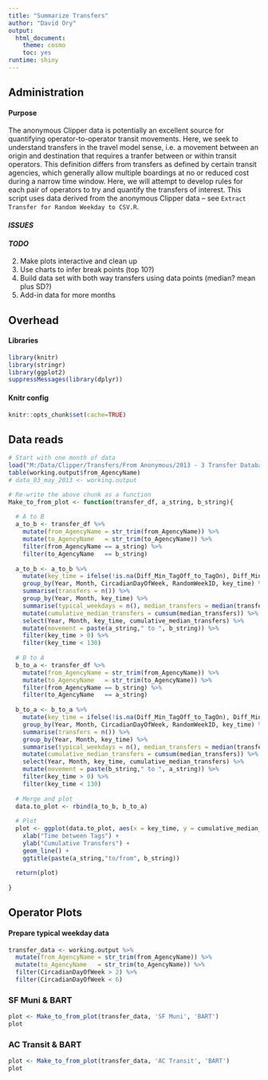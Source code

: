 ```yaml
---
title: "Summarize Transfers"
author: "David Ory"
output:
  html_document:
    theme: cosmo
    toc: yes
runtime: shiny
---
```


## Administration

#### Purpose
The anonymous Clipper data is potentially an excellent source for quantifying operator-to-operator transit movements.  Here, we seek to understand transfers in the travel model sense, i.e. a movement between an origin and destination that requires a tranfer between or within transit operators.  This definition differs from transfers as defined by certain transit agencies, which generally allow multiple boardings at no or reduced cost during a narrow time window.  Here, we will attempt to develop rules for each pair of operators to try and quantify the transfers of interest.  This script uses data derived from the anonymous Clipper data -- see `Extract Transfer for Random Weekday to CSV.R`.

#### _ISSUES_

#### _TODO_
2.  Make plots interactive and clean up
4.  Use charts to infer break points (top 10?)
5.  Build data set with both way transfers using data points (median? mean plus SD?)
6.  Add-in data for more months

## Overhead

#### Libraries
```r
library(knitr)
library(stringr)
library(ggplot2)
suppressMessages(library(dplyr))
```

#### Knitr config
```r
knitr::opts_chunk$set(cache=TRUE)
```

## Data reads
```r
# Start with one month of data
load("M:/Data/Clipper/Transfers/From Anonymous/2013 - 3 Transfer Database for Random Weekdays.RData")
table(working.output$from_AgencyName)
# data_03_may_2013 <- working.output

```


```r
# Re-write the above chunk as a function
Make_to_from_plot <- function(transfer_df, a_string, b_string){
  
  # A to B
  a_to_b <- transfer_df %>%
    mutate(from_AgencyName = str_trim(from_AgencyName)) %>%
    mutate(to_AgencyName   = str_trim(to_AgencyName)) %>%
    filter(from_AgencyName == a_string) %>%
    filter(to_AgencyName   == b_string)
  
  a_to_b <- a_to_b %>%
    mutate(key_time = ifelse(!is.na(Diff_Min_TagOff_to_TagOn), Diff_Min_TagOff_to_TagOn, Diff_Min_TagOn_to_TagOn)) %>%
    group_by(Year, Month, CircadianDayOfWeek, RandomWeekID, key_time) %>%
    summarise(transfers = n()) %>%
    group_by(Year, Month, key_time) %>%
    summarise(typical_weekdays = n(), median_transfers = median(transfers)) %>%
    mutate(cumulative_median_transfers = cumsum(median_transfers)) %>%
    select(Year, Month, key_time, cumulative_median_transfers) %>%
    mutate(movement = paste(a_string," to ", b_string)) %>%
    filter(key_time > 0) %>%
    filter(key_time < 130)
  
  # B to A
  b_to_a <- transfer_df %>%
    mutate(from_AgencyName = str_trim(from_AgencyName)) %>%
    mutate(to_AgencyName   = str_trim(to_AgencyName)) %>%
    filter(from_AgencyName == b_string) %>%
    filter(to_AgencyName   == a_string)
  
  b_to_a <- b_to_a %>%
    mutate(key_time = ifelse(!is.na(Diff_Min_TagOff_to_TagOn), Diff_Min_TagOff_to_TagOn, Diff_Min_TagOn_to_TagOn)) %>%
    group_by(Year, Month, CircadianDayOfWeek, RandomWeekID, key_time) %>%
    summarise(transfers = n()) %>%
    group_by(Year, Month, key_time) %>%
    summarise(typical_weekdays = n(), median_transfers = median(transfers)) %>%
    mutate(cumulative_median_transfers = cumsum(median_transfers)) %>%
    select(Year, Month, key_time, cumulative_median_transfers) %>%
    mutate(movement = paste(b_string," to ", a_string)) %>%
    filter(key_time > 0) %>%
    filter(key_time < 130)
  
  # Merge and plot
  data.to_plot <- rbind(a_to_b, b_to_a)
  
  # Plot
  plot <- ggplot(data.to_plot, aes(x = key_time, y = cumulative_median_transfers, colour = movement, group = movement)) + 
    xlab("Time between Tags") + 
    ylab("Cumulative Transfers") + 
    geom_line() + 
    ggtitle(paste(a_string,"to/from", b_string))
  
  return(plot)
  
}

```

## Operator Plots
#### Prepare typical weekday data
```r
transfer_data <- working.output %>%
  mutate(from_AgencyName = str_trim(from_AgencyName)) %>%
  mutate(to_AgencyName   = str_trim(to_AgencyName)) %>%
  filter(CircadianDayOfWeek > 2) %>%
  filter(CircadianDayOfWeek < 6)
```

### SF Muni & BART
```r
plot <- Make_to_from_plot(transfer_data, 'SF Muni', 'BART')
plot

```

### AC Transit & BART
```r

plot <- Make_to_from_plot(transfer_data, 'AC Transit', 'BART')
plot

```

